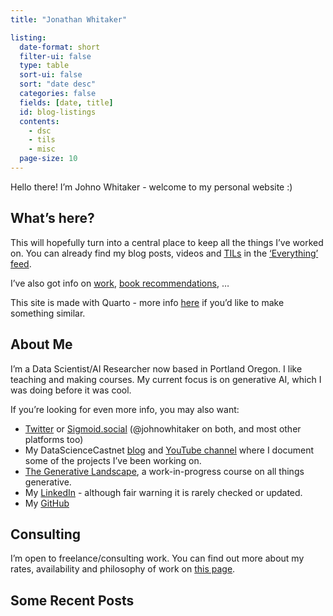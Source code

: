 ```yaml
---
title: "Jonathan Whitaker"

listing:
  date-format: short
  filter-ui: false
  type: table
  sort-ui: false
  sort: "date desc"
  categories: false
  fields: [date, title]
  id: blog-listings
  contents: 
    - dsc
    - tils
    - misc
  page-size: 10
---
```


Hello there! I'm Johno Whitaker - welcome to my personal website :) 

## What's here?

This will hopefully turn into a central place to keep all the things I've worked on. You can already find my blog posts, videos and [TILs](tils.qmd) in the ['Everything' feed](all.qmd).

I've also got info on [work](work.qmd), [book recommendations](books.qmd), ...

This site is made with Quarto - more info [here](about.qmd) if you'd like to make something similar.

## About Me

I'm a Data Scientist/AI Researcher now based in Portland Oregon. I like teaching and making courses. My current focus is on generative AI, which I was doing before it was cool. 

If you're looking for even more info, you may also want:

- [Twitter](x.com/johnowhitaker) or [Sigmoid.social](https://sigmoid.social/@johnowhitaker) (@johnowhitaker on both, and most other platforms too)
- My DataScienceCastnet [blog](/blog.qmd) and [YouTube channel](https://www.youtube.com/channel/UCP6gT9X2oXYcssfZu05RV2g) where I document some of the projects I've been working on.
- [The Generative Landscape](https://johnowhitaker.github.io/tglcourse/), a work-in-progress course on all things generative.
- My [LinkedIn](https://www.linkedin.com/in/johnowhitaker/) - although fair warning it is rarely checked or updated.
- My [GitHub](https://github.com/johnowhitaker)

## Consulting

I'm open to freelance/consulting work. You can find out more about my rates, availability and philosophy of work on [this page](work.qmd).

## Some Recent Posts

::: {#blog-listings}
:::


